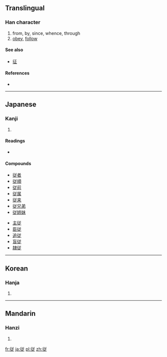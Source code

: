 {{also|從}}
==Translingual==

===Han character===
{{Han char|rn=60|rad=彳|as=07|sn=10|four=|canj=竹人廿卜人 (HOTYO)}}

# from, by, since, whence, through
# [[obey]], [[follow]]

====See also====
* [[征]] <!-- visually similar -->

====References====
* {{Han ref|kx=0367.271|dkj=10133|dj=0691.130|hdz=20826.040|uh=5F93|ud=24467}}

----

==Japanese==

===Kanji===
{{ja-kanji|grade=6|rs=彳07}}

# {{defn|lang=ja|sort=彳07}}

====Readings====
* {{ja-readings|on=[[じゅう]] (jū), [[しょう]] (shō), [[じゅ]] (ju)|kun=[[したがう]] (shitagau), [[したがえる]] (shitagaeru), [[より]] (yori)}}

====Compounds====
{{top2}}
* [[従者]]
* [[従順]]
* [[従前]]
* [[従属]]
* [[従来]]
* [[従兄弟]]
* [[従姉妹]]
{{mid2}}
* [[主従]]
* [[臣従]]
* [[追従]]
* [[盲従]]
* [[隷従]]
{{bottom}}

----

==Korean==

===Hanja===
{{ko-hanja|hangeul=종|eumhun=|rv=jong|mr=chong|y=cong}}

# {{defn|lang=ko|sort=彳07}}

----

==Mandarin==

===Hanzi===
{{cmn-hanzi|pin=[[cóng]] ([[cong2]])|wg=ts'ung<sup>2</sup>}}

# {{defn|lang=cmn|sort=彳07}}

[[fr:従]]
[[ja:従]]
[[pl:従]]
[[zh:従]]